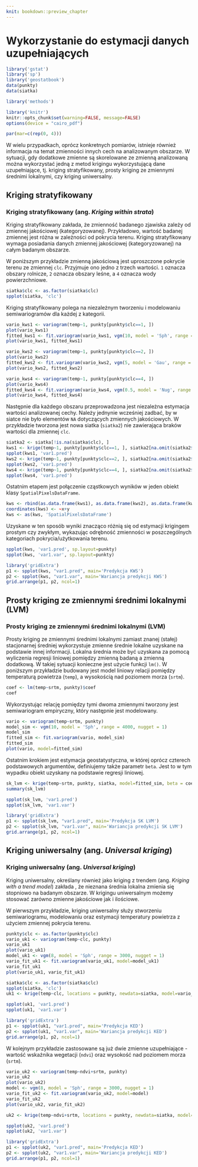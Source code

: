 ```yaml
---
knit: bookdown::preview_chapter
---
```


# Wykorzystanie do estymacji danych uzupełniających {#wykorzystanie-do-estymacji-danych-uzupeniajacych}

```r
library('gstat')
library('sp')
library('geostatbook')
data(punkty)
data(siatka)
```

```r
library('methods')
```

```r
library('knitr')
knitr::opts_chunk$set(warning=FALSE, message=FALSE)
options(device = "cairo_pdf")
```

```r
par(mar=c(rep(0, 4)))
```

W wielu przypadkach, oprócz konkretnych pomiarów, istnieje również informacja na temat zmienności innych cech na analizowanym obszarze. W sytuacji, gdy dodatkowe zmienne są skorelowane ze zmienną analizowaną można wykorzystać jedną z metod krigingu wykorzystującą dane uzupełniające, tj. kriging stratyfikowany, prosty kriging ze zmiennymi średnimi lokalnymi, czy kriging uniwersalny.

## Kriging stratyfikowany
### Kriging stratyfikowany (ang. *Kriging within strata*)

Kriging stratyfikowany zakłada, że zmienność badanego zjawiska zależy od zmiennej jakościowej (kategoryzowanej). Przykładowo, wartość badanej zmiennej jest różna w zależności od pokrycia terenu. Kriging stratyfikowany wymaga posiadania danych zmiennej jakościowej (kategoryzowanej) na całym badanym obszarze.

W poniższym przykładzie zmienną jakościową jest uproszczone pokrycie terenu ze zmiennej `clc`. Przyjmuje ono jedno z trzech wartości. `1` oznacza obszary rolnicze, `2` oznacza obszary leśne, a `4` oznacza wody powierzchniowe.

```r
siatka$clc <- as.factor(siatka$clc)
spplot(siatka, 'clc')
```

Kriging stratyfikowany polega na niezależnym tworzeniu i modelowaniu semiwariogramów dla każdej z kategorii.

```r
vario_kws1 <- variogram(temp~1, punkty[punkty$clc==1, ])
plot(vario_kws1)
fitted_kws1 <- fit.variogram(vario_kws1, vgm(10, model = 'Sph', range = 4500, nugget = 0.5))
plot(vario_kws1, fitted_kws1)

vario_kws2 <- variogram(temp~1, punkty[punkty$clc==2, ])
plot(vario_kws2)
fitted_kws2 <- fit.variogram(vario_kws2, vgm(5, model = 'Gau', range = 4500, nugget = 0.1))
plot(vario_kws2, fitted_kws2)

vario_kws4 <- variogram(temp~1, punkty[punkty$clc==4, ])
plot(vario_kws4)
fitted_kws4 <- fit.variogram(vario_kws4, vgm(0.5, model = 'Nug', range = 0))
plot(vario_kws4, fitted_kws4)
```

Następnie dla każdego obszaru przeprowadzona jest niezależna estymacja wartości analizowanej cechy. Należy jednynie wcześniej zadbać, by w siatce nie było elementów `NA` dotyczących zmiennych jakościowych. W przykładzie tworzona jest nowa siatka (`siatka2`) nie zawierająca braków wartości dla zmiennej `clc`.

```r
siatka2 <- siatka[!is.na(siatka$clc), ]
kws1 <- krige(temp~1, punkty[punkty$clc==1, ], siatka2[na.omit(siatka2$clc==1), ], model = fitted_kws1)
spplot(kws1, 'var1.pred')
kws2 <- krige(temp~1, punkty[punkty$clc==2, ], siatka2[na.omit(siatka2$clc==2), ], model = fitted_kws2)
spplot(kws2, 'var1.pred')
kws4 <- krige(temp~1, punkty[punkty$clc==4, ], siatka2[na.omit(siatka2$clc==4), ], model = fitted_kws4)
spplot(kws4, 'var1.pred')
```

Ostatnim etapem jest połączenie cząstkowych wyników w jeden obiekt klasy `SpatialPixelsDataFrame`.

```r
kws <- rbind(as.data.frame(kws1), as.data.frame(kws2), as.data.frame(kws4))
coordinates(kws) <- ~x+y
kws <- as(kws, 'SpatialPixelsDataFrame')
```

Uzyskane w ten sposób wyniki znacząco różnią się od estymacji krigingem prostym czy zwykłym, wykazując odrębność zmienności w poszczególnych kategoriach pokrycia/użytkowania terenu.

```r
spplot(kws, 'var1.pred', sp.layout=punkty)
spplot(kws, 'var1.var', sp.layout=punkty)
```

```r
library('gridExtra')
p1 <- spplot(kws, "var1.pred", main='Predykcja KWS')
p2 <- spplot(kws, "var1.var", main='Wariancja predykcji KWS')
grid.arrange(p1, p2, ncol=1)
```


## Prosty kriging ze zmiennymi średnimi lokalnymi (LVM)
### Prosty kriging ze zmiennymi średnimi lokalnymi (LVM)

Prosty kriging ze zmiennymi średnimi lokalnymi zamiast znanej (stałej) stacjonarnej średniej wykorzystuje zmienne średnie lokalne uzyskane na podstawie innej informacji. Lokalna średnia może być uzyskana za pomocą wyliczenia regresji liniowej pomiędzy zmienną badaną a zmienną dodatkową. W takiej sytuacji konieczne jest użycie funkcji `lm()`. W poniższym przykładzie budowany jest model liniowy relacji pomiędzy temperaturą powietrza (`temp`), a wysokością nad poziomem morza (`srtm`).

```r
coef <- lm(temp~srtm, punkty)$coef
coef
```

Wykorzystując relację pomiędzy tymi dwoma zmiennymi tworzony jest semiwariogram empiryczny, który następnie jest modelowany.

```r
vario <- variogram(temp~srtm, punkty)
model_sim <- vgm(10, model = 'Sph', range = 4000, nugget = 1)
model_sim
fitted_sim <- fit.variogram(vario, model_sim)
fitted_sim
plot(vario, model=fitted_sim)
```

Ostatnim krokiem jest estymacja geostatystyczna, w której oprócz czterech podstawowych argumentów, definiujemy także parametr `beta`. Jest to w tym wypadku obiekt uzyskany na podstawie regresji liniowej.

```r
sk_lvm <- krige(temp~srtm, punkty, siatka, model=fitted_sim, beta = coef)
summary(sk_lvm)
```

```r
spplot(sk_lvm, 'var1.pred')
spplot(sk_lvm, 'var1.var')
```

```r
library('gridExtra')
p1 <- spplot(sk_lvm, "var1.pred", main='Predykcja SK LVM')
p2 <- spplot(sk_lvm, "var1.var", main='Wariancja predykcji SK LVM')
grid.arrange(p1, p2, ncol=1)
```

## Kriging uniwersalny (ang. *Universal kriging*)
### Kriging uniwersalny (ang. *Universal kriging*)

Kriging uniwersalny, określany również jako kriging z trendem (ang. *Kriging with a trend model*) zakłada , że nieznana średnia lokalna zmienia się stopniowo na badanym obszarze. W krigingu uniwersalnym możemy stosować zarówno zmienne jakościowe jak i ilościowe. 

W pierwszym przykładzie, kriging uniwersalny służy stworzeniu semiwariogramu, modelowaniu oraz estymacji temperatury powietrza z użyciem zmiennej pokrycia terenu.

```r
punkty$clc <- as.factor(punkty$clc)
vario_uk1 <- variogram(temp~clc, punkty)
vario_uk1
plot(vario_uk1)
model_uk1 <- vgm(8, model = 'Sph', range = 3000, nugget = 1)
vario_fit_uk1 <- fit.variogram(vario_uk1, model=model_uk1)
vario_fit_uk1
plot(vario_uk1, vario_fit_uk1)
```

```r
siatka$clc <- as.factor(siatka$clc)
spplot(siatka, 'clc')
uk1 <- krige(temp~clc, locations = punkty, newdata=siatka, model=vario_fit_uk1)
```

```r
spplot(uk1, 'var1.pred')
spplot(uk1, 'var1.var')
```

```r
library('gridExtra')
p1 <- spplot(uk1, "var1.pred", main='Predykcja KED')
p2 <- spplot(uk1, "var1.var", main='Wariancja predykcji KED')
grid.arrange(p1, p2, ncol=1)
```

W kolejnym przykładzie zastosowane są już dwie zmienne uzupełniające - wartość wskaźnika wegetacji (`ndvi`) oraz wysokość nad poziomem morza (`srtm`). 

```r
vario_uk2 <- variogram(temp~ndvi+srtm, punkty)
vario_uk2
plot(vario_uk2)
model <- vgm(8, model = 'Sph', range = 3000, nugget = 1)
vario_fit_uk2 <- fit.variogram(vario_uk2, model=model)
vario_fit_uk2
plot(vario_uk2, vario_fit_uk2)

uk2 <- krige(temp~ndvi+srtm, locations = punkty, newdata=siatka, model=vario_fit_uk2)
```

```r
spplot(uk2, 'var1.pred')
spplot(uk2, 'var1.var')
```

```r
library('gridExtra')
p1 <- spplot(uk2, "var1.pred", main='Predykcja KED')
p2 <- spplot(uk2, "var1.var", main='Wariancja predykcji KED')
grid.arrange(p1, p2, ncol=1)
```
